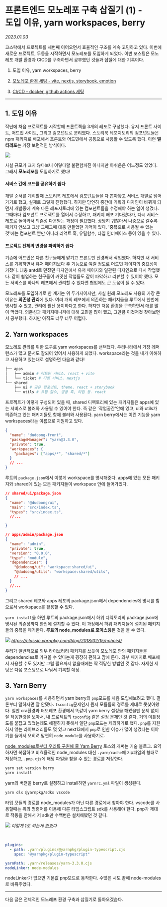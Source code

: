 
# 프론트엔드 모노레포 구축 삽질기 (1) - <br/>도입 이유, yarn workspaces, berry

_2023.01.03_

고스락에서 프로젝트를 세번째 이어오면서 효율적인 구조를 계속 고민하고 있다. 이번에 새로운 프로젝트, 두둥을 시작하면서 모노레포를 도입하게 되었다. 이번 포스팅은 모노레포 개발 환경과 CICD를 구축하면서 공부했던 것들과 삽질에 대한 기록이다.

1. 도입 이유, yarn workspaces, berry

2. [모노레포 환경 세팅 - vite, nextjs, storybook, emotion](http://9yujin.tistory.com/101)

3. [CI/CD - docker, github actions 세팅](http://9yujin.tistory.com/102)

---

## 1\. 도입 이유

작년에 처음 프로젝트를 시작할때 프론트쪽을 3개의 레포로 구성했다. 유저 프론트 사이트, 어드민 사이트, 그리고 컴포넌트로 분리했다. 스토리북 레포지토리의 컴포넌트들은 npm 패키지로 배포해서 프론트와 어드민에서 공통으로 사용할 수 있도록 했다. 이런 **멀티레포**는 가장 보편적인 방식이다.

<Img
  src="https://img1.daumcdn.net/thumb/R1280x0/?scode=mtistory2&fname=https%3A%2F%2Fblog.kakaocdn.net%2Fdn%2Fmhaa3%2FbtrUVaBMmrH%2FjqpOf51FX04KXKVZn9b1a0%2Fimg.png"
  width={500}
/>

사실 규모가 크지 않다보니 이렇다할 불편함까진 아니지만 아쉬움은 어느정도 있었다. 그래서 **모노레포**를 도입하기로 했다!

#### 서비스 간에 코드를 공유하기 쉽다

개발 순서를 계획할때 스토리북 레포에서 컴포넌트들을 다 뽑아놓고 서비스 개발로 넘어가기로 했고, 실제로 그렇게 진행했다. 하지만 당연히 중간에 기획과 디자인이 바뀌게 되면서 개발중에 계속 다른 레포지토리에 있는 컴포넌트들을 수정해야 하는 일이 생겼다. 그때마다 컴포넌트 프로젝트를 열어서 수정하고, 패키지 배포 기다렸다가, 다시 서비스 레포로 돌아와서 의존성 다운받는 과정이 필요했다. 상당히 귀찮아서 나중으로 갈수록 패키지 안쓰고 그냥 그때그때 대충 만들었던 기억이 있다. '중복으로 사용될 수 있는 것'에는 컴포넌트 뿐만 아니라 리액트 훅, 유틸함수, 타입 인터페이스 등이 있을 수 있다.

#### 프로젝트 전체의 변경을 파악하기 쉽다

기존에 어드민은 다른 친구들에게 맡기고 프론트만 신경써서 작업했다. 하지만 새 서비스를 기획하면서 유저 페이지보다 주 기능으로 여길 정도로 어드민 페이지의 중요성이 커졌다. 대충 antd로 던졌던 디자인에서 유저 페이지와 일관된 디자인으로 다시 작업했다. 같이 협업하는 친구들이 커밋한 작업들도 같이 파악하고 리뷰할 수 있어야 했다. 모든 서비스를 하나의 레포에서 관리할 수 있다면 협업에도 큰 도움이 될 수 있다.

모노레포를 도입하기로 한 계기는 위 두가지이지만, 사실 원래 모노레포 사용의 가장 큰 이유는 **의존성 관리**에 있다. 여러 개의 레포에서 의존하는 패키지들을 루트에서 한번에 명시할 수 있고, 관리에 훨신 용이하다고 한다. 하지만 처음 환경을 구축하면서 애를 많이 먹었다. 의존성과 패키지매니저에 대해 고민을 많이 했고, 그만큼 이것저것 찾아보면서 공부했다. 하지만 아직도 너무 너무 어렵다.

## 2\. Yarn workspaces

모노레포 관리를 위한 도구로 yarn workspaces를 선택했다. 우리나라에서 가장 레퍼런스가 많고 문서도 잘되어 있어서 사용하게 되었다. workspace라는 것을 내가 이해하고 사용하고 있는대로 설명하면 다음과 같다!

```bash
├── apps
│   ├── admin # 어드민 서비스. react + vite
│   └── ticket # 티켓 서비스. nextjs
└── shared
    ├── ui # 공유 컴포넌트, theme. react + storybook
    └── utils # 유틸 함수, 공용 훅, 타입 등. react
```

프로젝트가 이렇게 구성되어 있을 때, shared 디렉토리에 있는 패키지들은 apps에 있는 서비스로 불러와 사용될 수 있어야 한다. 즉 같은 '작업공간'안에 있고, ui와 utils가 의존하고 있는 패키지들도 함께 불러와 사용된다. yarn berry에서는 이런 기능을 yarn workspaces라는 이름으로 지원하고 있다.

```json filename="./package.json"
{
  "name": "dudoong-front",
  "packageManager": "yarn@3.3.0",
  "private": true,
  "workspaces": {
    "packages": ["apps/*", "shared/*"]
  }
  // ...
}
```

루트의 `package.json`에서 이렇게 workspace를 명시해준다. apps에 있는 모든 패키지와 shared에 있는 모든 패키지들이 workspace 안에 들어가있다.

```json
// shared/ui/package.json
{
  "name": "@dudoong/ui",
  "main": "src/index.ts",
  "types": "src/index.ts",
  //...

}

// apps/admin/package.json
{
  "name": "admin",
  "private": true,
  "version": "0.0.0",
  "type": "module",
  "dependencies": {
    "@dudoong/ui": "workspace:shared/ui",
    "@dudoong/utils": "workspace:shared/utils",
    // ...
  }
  //...
}
```

그리고 shared 레포와 apps 레포의 package.json에서 dependencies에 명시를 함으로서 workspace를 활용할 수 있다.

`yarn install`을 하면 루트의 package.json에서 하위 디렉토리의 package.json에 명시된 의존성까지 한번에 설치할 수 있다. 이 과정에서 하위 패키지들에 설치된 패키지들의 중복을 제거한다. **루트의 node_modules로 호이스팅**된 것을 볼 수 있다.

![](https://img1.daumcdn.net/thumb/R1280x0/?scode=mtistory2&fname=https%3A%2F%2Fblog.kakaocdn.net%2Fdn%2FbvSwxx%2FbtrVeVpyqnL%2FS2xkIcM3evbfsD5EF8y82k%2Fimg.jpg)
*https://classic.yarnpkg.com/blog/2018/02/15/nohoist/*

우리가 일반적으로 외부 라이브러리 패키지를 쓰듯이 모노레포 안의 패키지들을 dependencies로 가져올 수 있다는게 굉장히 편하고 맘에 든다. 외부 패키지로 배포해서 사용할 수도 있지만 그럴 필요까지 없을때에는 딱 적당한 방법인 것 같다. 자세한 세팅은 다음 포스팅으로 나눠서 기록할 예정.

## 3\. Yarn Berry

`yarn workspaces`를 사용하면서 yarn berry의 `pnp`모드를 처음 도입해보려고 했다. 결론부터 말하자면 잘 안됐다. `tsconfig`문제인지 뭔지 모듈들의 경로를 제대로 못찾아왔다. 일반 cra환경과 터보레포 환경에서 똑같이 yarn berry 설정을 해봤을땐 문제 없이 잘 작동한것을 보아서, 내 프로젝트의 `tsconfig` 같은 설정 문제인 것 같다. 거의 이틀정도를 붙잡고 있었는데도 해결하지 못해서 일단 `pnp`모드는 제외하기로 했다. `pnp`를 지원하지 않는 라이브러리들도 몇 있고 next13에서 `pnp`로 인한 이슈가 많이 생겼다는 이야기를 들어서 오히려 맘편히 `node_module`를 사용하기로.

[node_modules로부터 우리를 구원해 줄 Yarn Berry](https://toss.tech/article/node-modules-and-yarn-berry) 토스의 개쩌는 기술 블로그. 요약하자면 복잡하고 비효율적인 node_modules 대신 `.yarn/cache`에 zip파일의 형태로 저장하고, `.pnp.cjs`에 해당 파일을 찾을 수 있는 경로를 저장한다.

```bash
yarn set version berry
yarn install
```

yarn의 버전을 berry로 설정하고 install하면 `yarnrc.yml` 파일이 생성된다.

```bash
yarn dlx @yarnpkg/sdks vscode
```

타입 모듈의 경로를 node_modules가 아닌 다른 경로에서 찾아야 한다. vscode를 사용할때는 위의 명령어를 이용해 다른 타입스크립트 sdk를 사용해야 한다. pnp가 제대로 작동을 안해서 저 sdk만 수백번은 설치해봤던 것 같다.

<Img
  src="https://img1.daumcdn.net/thumb/R1280x0/?scode=mtistory2&fname=https%3A%2F%2Fblog.kakaocdn.net%2Fdn%2Fw1fZf%2FbtrVeVcp9kB%2F8mzEbphj66KaKPIVAFB1Hk%2Fimg.png"
  width={500}
/>
*이렇게 1도 되는게 없었다*

<br />

```yaml filename=".yarnrc.yml"
plugins:
  - path: .yarn/plugins/@yarnpkg/plugin-typescript.cjs
    spec: "@yarnpkg/plugin-typescript"

yarnPath: .yarn/releases/yarn-3.3.0.cjs
nodeLinker: node-modules
```

nodeLinker가 없으면 기본값 pnp모드로 동작한다. 수많은 시도 끝에 node-modules로 바꿔주었다.

---

다음 글은 전체적인 모노레포 환경 구축과 삽질기로 돌아오겠슴다.
